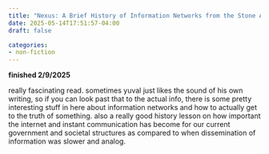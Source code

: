 ```yaml
---
title: "Nexus: A Brief History of Information Networks from the Stone Age to AI / Yuval Noah Harari"
date: 2025-05-14T17:51:57-04:00
draft: false

categories:
- non-fiction
---
```

**finished 2/9/2025** \

really fascinating read. sometimes yuval just likes the sound of his own writing, so if you can look past that to the actual info, there is some pretty interesting stuff in here about information networks and how to actually get to the truth of something. also a really good history lesson on how important the internet and instant communication has become for our current government and societal structures as compared to when dissemination of information was slower and analog. 